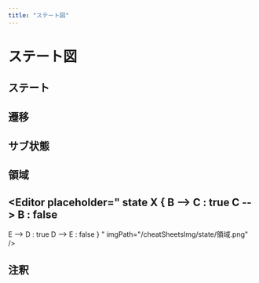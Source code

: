 ```yaml
---
title: "ステート図"
---
```


# ステート図

## ステート
<Editor
placeholder="
state A
"
imgPath="/cheatSheetsImg/state/ステートA.png"
/>

<Editor
placeholder="
state A : description
"
imgPath="/cheatSheetsImg/state/ステートA説明.png"
/>

## 遷移
<Editor
placeholder="
state A 
 [*] -->  A
"
imgPath="/cheatSheetsImg/state/開始.png"
/>

<Editor
placeholder="
state A 
 state X 
 A --> X : true
"
imgPath="/cheatSheetsImg/state/遷移.png"
/>

## サブ状態
<Editor
placeholder="
state X { 
   state B 
 state C 
 state D 
 state E 
 }
"
imgPath="/cheatSheetsImg/state/サブ状態.png"
/>

## 領域
<Editor
placeholder="
state X { 
   B --> C : true 
 C --> B : false 
 -- 
 E --> D : true 
 D --> E : false 
 }
"
imgPath="/cheatSheetsImg/state/領域.png"
/>

## 注釈
<Editor
placeholder="
state A 
 note left of A : note
"
imgPath="/cheatSheetsImg/state/注釈.png"
/>
